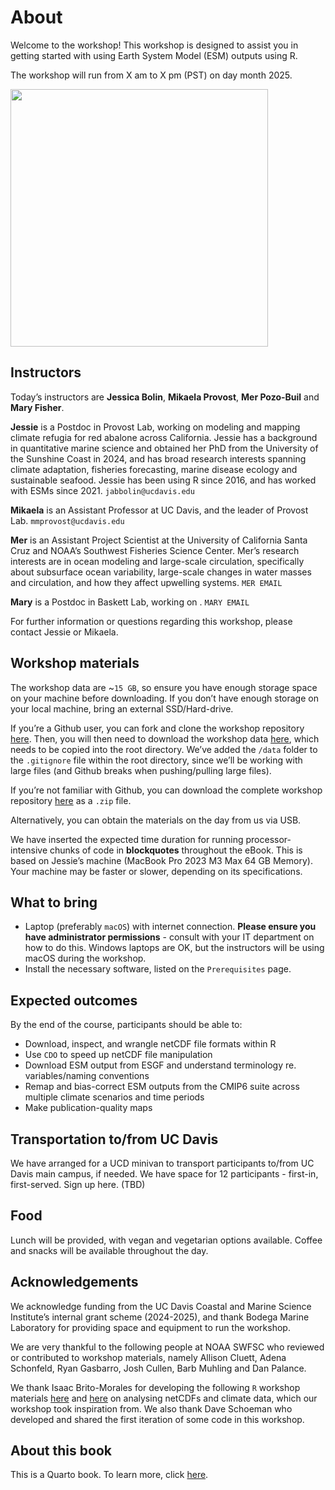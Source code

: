 # About {.unnumbered}

Welcome to the workshop! This workshop is designed to assist you in getting started with using Earth System Model (ESM) outputs using R.

The workshop will run from X am to X pm (PST) on day month 2025.

![](images/meansst_ssp585_long.png){fig-align="center" width="412"}

## Instructors

Today's instructors are **Jessica Bolin**, **Mikaela Provost**, **Mer Pozo-Buil** and **Mary Fisher**.

**Jessie** is a Postdoc in Provost Lab, working on modeling and mapping climate refugia for red abalone across California. Jessie has a background in quantitative marine science and obtained her PhD from the University of the Sunshine Coast in 2024, and has broad research interests spanning climate adaptation, fisheries forecasting, marine disease ecology and sustainable seafood. Jessie has been using R since 2016, and has worked with ESMs since 2021. `jabbolin@ucdavis.edu`

**Mikaela** is an Assistant Professor at UC Davis, and the leader of Provost Lab. `mmprovost@ucdavis.edu`

**Mer** is an Assistant Project Scientist at the University of California Santa Cruz and NOAA’s Southwest Fisheries Science Center. Mer's research interests are in ocean modeling and large-scale circulation, specifically about subsurface ocean variability, large-scale changes in water masses and circulation, and how they affect upwelling systems. `MER EMAIL`

**Mary** is a Postdoc in Baskett Lab, working on <insert blurb>. `MARY EMAIL`

For further information or questions regarding this workshop, please contact Jessie or Mikaela.

## Workshop materials

The workshop data are \~`15 GB`, so ensure you have enough storage space on your machine before downloading. If you don't have enough storage on your local machine, bring an external SSD/Hard-drive.

If you're a Github user, you can fork and clone the workshop repository [here](#0). Then, you will then need to download the workshop data [here](#0), which needs to be copied into the root directory. We've added the `/data` folder to the `.gitignore` file within the root directory, since we'll be working with large files (and Github breaks when pushing/pulling large files).

If you're not familiar with Github, you can download the complete workshop repository [here]() as a `.zip` file.

Alternatively, you can obtain the materials on the day from us via USB.

We have inserted the expected time duration for running processor-intensive chunks of code in **blockquotes** throughout the eBook. This is based on Jessie's machine (MacBook Pro 2023 M3 Max 64 GB Memory). Your machine may be faster or slower, depending on its specifications.

## What to bring

-   Laptop (preferably `macOS`) with internet connection. **Please ensure you have administrator permissions** - consult with your IT department on how to do this. Windows laptops are OK, but the instructors will be using macOS during the workshop.
-   Install the necessary software, listed on the `Prerequisites` page.

## Expected outcomes

By the end of the course, participants should be able to:

-   Download, inspect, and wrangle netCDF file formats within R
-   Use `CDO` to speed up netCDF file manipulation
-   Download ESM output from ESGF and understand terminology re. variables/naming conventions
-   Remap and bias-correct ESM outputs from the CMIP6 suite across multiple climate scenarios and time periods
-   Make publication-quality maps

## Transportation to/from UC Davis

We have arranged for a UCD minivan to transport participants to/from UC Davis main campus, if needed. We have space for 12 participants - first-in, first-served. Sign up here. (TBD)

## Food

Lunch will be provided, with vegan and vegetarian options available. Coffee and snacks will be available throughout the day.

## Acknowledgements

We acknowledge funding from the UC Davis Coastal and Marine Science Institute's internal grant scheme (2024-2025), and thank Bodega Marine Laboratory for providing space and equipment to run the workshop.

We are very thankful to the following people at NOAA SWFSC who reviewed or contributed to workshop materials, namely Allison Cluett, Adena Schonfeld, Ryan Gasbarro, Josh Cullen, Barb Muhling and Dan Palance.

We thank Isaac Brito-Morales for developing the following `R` workshop materials [here](https://isaakbm.github.io/NACECC_workshop_2024/) and [here](https://isaakbm.github.io/ESM_240/) on analysing netCDFs and climate data, which our workshop took inspiration from. We also thank Dave Schoeman who developed and shared the first iteration of some code in this workshop.

## About this book

This is a Quarto book. To learn more, click [here](https://quarto.org/docs/books/).
